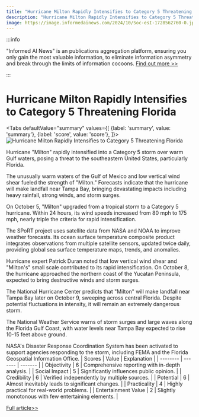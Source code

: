 ```yaml
---
title: "Hurricane Milton Rapidly Intensifies to Category 5 Threatening Florida"
description: "Hurricane Milton Rapidly Intensifies to Category 5 Threatening Florida"
image: https://image.informedainews.com/2024/10/Soc-esI-1728562760-0.jpg
---
```



:::info

"Informed AI News" is an publications aggregation platform, ensuring you only gain the most valuable information, to eliminate information asymmetry and break through the limits of information cocoons.  [Find out more >>](/)

:::

# Hurricane Milton Rapidly Intensifies to Category 5 Threatening Florida


<Tabs
	defaultValue="summary"
	values={[
	{label: 'summary', value: 'summary'},
	{label: 'score', value: 'score'},
]}>
<TabItem value="summary">
<img
  src="https://image.informedainews.com/2024/10/Soc-esI-1728562760-0.jpg"
  alt="Hurricane Milton Rapidly Intensifies to Category 5 Threatening Florida"
/>



Hurricane "Milton" rapidly intensified into a Category 5 storm over warm Gulf waters, posing a threat to the southeastern United States, particularly Florida.

The unusually warm waters of the Gulf of Mexico and low vertical wind shear fueled the strength of "Milton." Forecasts indicate that the hurricane will make landfall near Tampa Bay, bringing devastating impacts including heavy rainfall, strong winds, and storm surges.

On October 5, "Milton" upgraded from a tropical storm to a Category 5 hurricane. Within 24 hours, its wind speeds increased from 80 mph to 175 mph, nearly triple the criteria for rapid intensification.

The SPoRT project uses satellite data from NASA and NOAA to improve weather forecasts. Its ocean surface temperature composite product integrates observations from multiple satellite sensors, updated twice daily, providing global sea surface temperature maps, trends, and anomalies.

Hurricane expert Patrick Duran noted that low vertical wind shear and "Milton's" small scale contributed to its rapid intensification. On October 8, the hurricane approached the northern coast of the Yucatan Peninsula, expected to bring destructive winds and storm surges.

The National Hurricane Center predicts that "Milton" will make landfall near Tampa Bay later on October 9, sweeping across central Florida. Despite potential fluctuations in intensity, it will remain an extremely dangerous storm.

The National Weather Service warns of storm surges and large waves along the Florida Gulf Coast, with water levels near Tampa Bay expected to rise 10-15 feet above ground.

NASA's Disaster Response Coordination System has been activated to support agencies responding to the storm, including FEMA and the Florida Geospatial Information Office.
</TabItem>
<TabItem value="score">
	| Scores     | Value   | Explanation |
	| -------- | ------- | ------- |
	| Objectivity  | 6    | Comprehensive reporting with in-depth analysis.    |
	| Social Impact | 5     | Significantly influences public opinion.    |
	| Credibility    | 6    | Verified independently by multiple sources.    |
	| Potential    | 6    | Almost inevitably leads to significant changes.    |
	| Practicality    | 4    | Highly practical for real-world problems.    |
	| Entertainment Value    | 2    | Slightly monotonous with few entertaining elements.    |
</TabItem>
</Tabs>

[Full article>>](https://www.cnbeta.com.tw/articles/science/1448556.htm)
